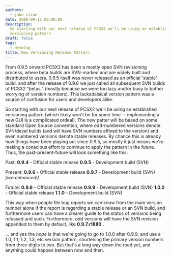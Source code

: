```yaml
---
authors:
  - jake stine
date: 2009-09-11 00:00:00
description:
  So starting with our next release of PCSX2 we'll be using an established
  versioning pattern
draft: false
tags:
  - devblog
title: New Versioning Release Pattern
---
```


From 0.9.5 onward PCSX2 has been a mostly open SVN revisioning process,
where beta builds are SVN-marked and are widely built and distributed to
users. 0.9.5 itself was never released as an official 'stable' build,
and after the release of 0.9.6 we just called all subsequent SVN builds
of PCSX2 "betas." (mostly because we were too lazy and/or busy to bother
worrying of version numbers). This lackadaisical version pattern was a
source of confusion for users and developers alike.

<!-- truncate -->

So starting with our next release of PCSX2 we'll be using an established
versioning pattern (which likely won't be for some time -- implementing
a new GUI is a complicated ordeal). The new patter will be based on some
standard Open Source convention, where odd-numbered versions denote
SVN/devel builds (and will have SVN numbers affixed to the version) and
even numbered versions denote stable releases. By chance this is already
how things have been playing out since 0.9.5, so mostly it just means
we're making a conscious effort to continue to apply the pattern in the
future. Thus, the past-present-future will look something like this:

Past:
**0.9.4** - Official stable release
**0.9.5** - Development build (SVN)

Present:
**0.9.6** - Official stable release
**0.9.7** - Development build (SVN) _\[wx-enhanced!\]_

Future:
**0.9.8** - Official stable release
**0.9.9** - Development build (SVN)
**1.0.0** - Official stable release
**1.1.0** - Development build (SVN)

This way when people file bug reports we can know from the main version
number alone if the report is regarding a stable release or an SVN
build, and furthermore users can have a clearer guide to the status of
versions being released and such. Furthermore, odd versions will have
the SVN revision appended to them by default, like **0.9.7.r1880** .

... and yes the _hope_ is that we're going to go to 1.0.0 after 0.9.9,
and use a 1.0, 1.1, 1.2, 1.3, etc version pattern, shortening the
primary version numbers from three digits to two. But that's a long way
down the road yet, and anything could happen between now and then.
